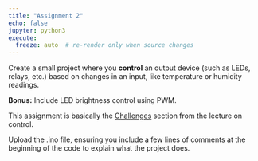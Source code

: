 ```yaml
---
title: "Assignment 2"
echo: false
jupyter: python3
execute:
  freeze: auto  # re-render only when source changes
---
```



Create a small project where you **control** an output device (such as LEDs, relays, etc.) based on changes in an input, like temperature or humidity readings.

**Bonus:** Include LED brightness control using PWM.

This assignment is basically the [Challenges](/tutorials/control.html#challenges) section from the lecture on control.

Upload the .ino file, ensuring you include a few lines of comments at the beginning of the code to explain what the project does.
